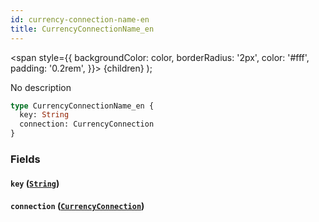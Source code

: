 ```yaml
---
id: currency-connection-name-en
title: CurrencyConnectionName_en
---
```


<span
style={{
      backgroundColor: color,
      borderRadius: '2px',
      color: '#fff',
      padding: '0.2rem',
    }}>
{children}
</span>
);

No description

```graphql
type CurrencyConnectionName_en {
  key: String
  connection: CurrencyConnection
}
```

### Fields

#### `key` ([`String`](/v1/scalars/string))

#### `connection` ([`CurrencyConnection`](/v1/objects/currency-connection))
